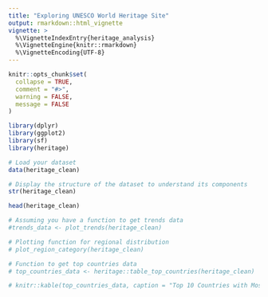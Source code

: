 ```yaml
---
title: "Exploring UNESCO World Heritage Site"
output: rmarkdown::html_vignette
vignette: >
  %\VignetteIndexEntry{heritage_analysis}
  %\VignetteEngine{knitr::rmarkdown}
  %\VignetteEncoding{UTF-8}
---
```


```r
knitr::opts_chunk$set(
  collapse = TRUE,
  comment = "#>",
  warning = FALSE,
  message = FALSE
)
```

```r
library(dplyr)
library(ggplot2)
library(sf)
library(heritage)
```


```r

# Load your dataset
data(heritage_clean)  

# Display the structure of the dataset to understand its components
str(heritage_clean)

head(heritage_clean)
```


```r
# Assuming you have a function to get trends data
#trends_data <- plot_trends(heritage_clean)

```

```r
# Plotting function for regional distribution
# plot_region_category(heritage_clean)

```


```r
# Function to get top countries data
# top_countries_data <- heritage::table_top_countries(heritage_clean)

# knitr::kable(top_countries_data, caption = "Top 10 Countries with Most UNESCO World Heritage Sites")
```

